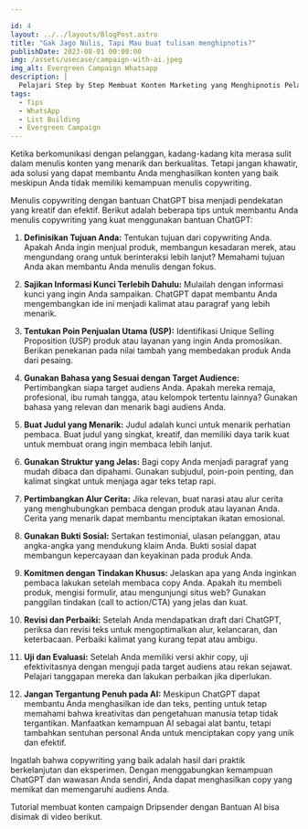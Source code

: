 ```yaml
---

id: 4
layout: ../../layouts/BlogPost.astro
title: "Gak Jago Nulis, Tapi Mau buat tulisan menghipnotis?"
publishDate: 2023-08-01 00:00:00
img: /assets/usecase/campaign-with-ai.jpeg
img_alt: Evergreen Campaign Whatsapp
description: |
  Pelajari Step by Step Membuat Konten Marketing yang Menghipnotis Pelanggan Anda.
tags:
  - Tips
  - WhatsApp
  - List Building
  - Evergreen Campaign
---
```

 

<p></p>
Ketika berkomunikasi dengan pelanggan, kadang-kadang kita merasa sulit dalam menulis konten yang menarik dan berkualitas. Tetapi jangan khawatir, ada solusi yang dapat membantu Anda menghasilkan konten yang baik meskipun Anda tidak memiliki kemampuan menulis copywriting. 

Menulis copywriting dengan bantuan ChatGPT bisa menjadi pendekatan yang kreatif dan efektif. Berikut adalah beberapa tips untuk membantu Anda menulis copywriting yang kuat menggunakan bantuan ChatGPT:

1. **Definisikan Tujuan Anda:** Tentukan tujuan dari copywriting Anda. Apakah Anda ingin menjual produk, membangun kesadaran merek, atau mengundang orang untuk berinteraksi lebih lanjut? Memahami tujuan Anda akan membantu Anda menulis dengan fokus.

2. **Sajikan Informasi Kunci Terlebih Dahulu:** Mulailah dengan informasi kunci yang ingin Anda sampaikan. ChatGPT dapat membantu Anda mengembangkan ide ini menjadi kalimat atau paragraf yang lebih menarik.

3. **Tentukan Poin Penjualan Utama (USP):** Identifikasi Unique Selling Proposition (USP) produk atau layanan yang ingin Anda promosikan. Berikan penekanan pada nilai tambah yang membedakan produk Anda dari pesaing.

4. **Gunakan Bahasa yang Sesuai dengan Target Audience:** Pertimbangkan siapa target audiens Anda. Apakah mereka remaja, profesional, ibu rumah tangga, atau kelompok tertentu lainnya? Gunakan bahasa yang relevan dan menarik bagi audiens Anda.

5. **Buat Judul yang Menarik:** Judul adalah kunci untuk menarik perhatian pembaca. Buat judul yang singkat, kreatif, dan memiliki daya tarik kuat untuk membuat orang ingin membaca lebih lanjut.

6. **Gunakan Struktur yang Jelas:** Bagi copy Anda menjadi paragraf yang mudah dibaca dan dipahami. Gunakan subjudul, poin-poin penting, dan kalimat singkat untuk menjaga agar teks tetap rapi.

7. **Pertimbangkan Alur Cerita:** Jika relevan, buat narasi atau alur cerita yang menghubungkan pembaca dengan produk atau layanan Anda. Cerita yang menarik dapat membantu menciptakan ikatan emosional.

8. **Gunakan Bukti Sosial:** Sertakan testimonial, ulasan pelanggan, atau angka-angka yang mendukung klaim Anda. Bukti sosial dapat membangun kepercayaan dan keyakinan pada produk Anda.

9. **Komitmen dengan Tindakan Khusus:** Jelaskan apa yang Anda inginkan pembaca lakukan setelah membaca copy Anda. Apakah itu membeli produk, mengisi formulir, atau mengunjungi situs web? Gunakan panggilan tindakan (call to action/CTA) yang jelas dan kuat.

10. **Revisi dan Perbaiki:** Setelah Anda mendapatkan draft dari ChatGPT, periksa dan revisi teks untuk mengoptimalkan alur, kelancaran, dan keterbacaan. Perbaiki kalimat yang kurang tepat atau ambigu.

11. **Uji dan Evaluasi:** Setelah Anda memiliki versi akhir copy, uji efektivitasnya dengan menguji pada target audiens atau rekan sejawat. Pelajari tanggapan mereka dan lakukan perbaikan jika diperlukan.

12. **Jangan Tergantung Penuh pada AI:** Meskipun ChatGPT dapat membantu Anda menghasilkan ide dan teks, penting untuk tetap memahami bahwa kreativitas dan pengetahuan manusia tetap tidak tergantikan. Manfaatkan kemampuan AI sebagai alat bantu, tetapi tambahkan sentuhan personal Anda untuk menciptakan copy yang unik dan efektif.

Ingatlah bahwa copywriting yang baik adalah hasil dari praktik berkelanjutan dan eksperimen. Dengan menggabungkan kemampuan ChatGPT dan wawasan Anda sendiri, Anda dapat menghasilkan copy yang memikat dan memengaruhi audiens Anda.

Tutorial membuat konten campaign Dripsender dengan Bantuan AI bisa disimak di video berikut.

<YouTube id="https://youtu.be/tTpZjbBOSy4" />

<p></p>